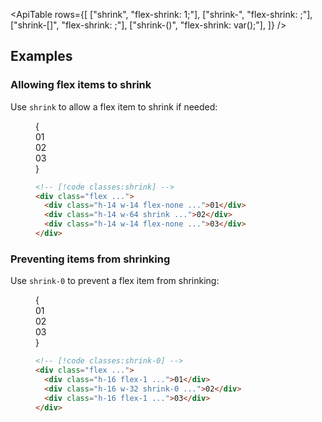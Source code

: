 

<ApiTable
  rows={[
    ["shrink", "flex-shrink: 1;"],
    ["shrink-<number>", "flex-shrink: <number>;"],
    ["shrink-[<value>]", "flex-shrink: <value>;"],
    ["shrink-(<custom-property>)", "flex-shrink: var(<custom-property>);"],
  ]}
/>

## Examples

### Allowing flex items to shrink

Use `shrink` to allow a flex item to shrink if needed:

<Figure>

<Preview resizable>
  {
    <div className="grid grid-cols-1">
      <Stripes border className="col-start-1 row-start-1 rounded-lg" />
      <div className="col-start-1 row-start-1 flex gap-4 rounded-lg font-mono text-sm leading-6 font-bold text-white">
        <div className="flex h-14 w-14 flex-none items-center justify-center rounded-lg bg-sky-300 p-4 dark:bg-sky-800 dark:text-sky-400">
          01
        </div>
        <div className="flex h-14 w-64 shrink items-center justify-center rounded-lg bg-sky-500 p-4">02</div>
        <div className="hidden h-14 w-14 flex-none items-center justify-center rounded-lg bg-sky-300 p-4 sm:flex dark:bg-sky-800 dark:text-sky-400">
          03
        </div>
      </div>
    </div>
  }
</Preview>

```html
<!-- [!code classes:shrink] -->
<div class="flex ...">
  <div class="h-14 w-14 flex-none ...">01</div>
  <div class="h-14 w-64 shrink ...">02</div>
  <div class="h-14 w-14 flex-none ...">03</div>
</div>
```

</Figure>

### Preventing items from shrinking

Use `shrink-0` to prevent a flex item from shrinking:

<Figure>

<Preview resizable>
  {
    <div className="grid grid-cols-1">
      <Stripes border className="col-start-1 row-start-1 rounded-lg" />
      <div className="col-start-1 row-start-1 flex gap-4 rounded-lg font-mono text-sm leading-6 font-bold text-white">
        <div className="flex flex-1 items-center justify-center rounded-lg bg-blue-300 p-4 dark:bg-blue-800 dark:text-blue-500">
          01
        </div>
        <div className="flex w-16 shrink-0 items-center justify-center rounded-lg bg-blue-500 p-4 sm:w-64">02</div>
        <div className="hidden flex-1 items-center justify-center rounded-lg bg-blue-300 p-4 sm:flex dark:bg-blue-800 dark:text-blue-500">
          03
        </div>
      </div>
    </div>
  }
</Preview>

```html
<!-- [!code classes:shrink-0] -->
<div class="flex ...">
  <div class="h-16 flex-1 ...">01</div>
  <div class="h-16 w-32 shrink-0 ...">02</div>
  <div class="h-16 flex-1 ...">03</div>
</div>
```

</Figure>
